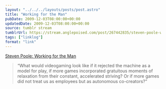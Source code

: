 ```yaml
---
layout: "../../../layouts/posts/post.astro"
title: "Working for the Man"
pubDate: 2009-12-03T08:00:00+00:00
updatedDate: 2009-12-03T08:00:00+00:00
source: tumblr stream
tumblrUrl: https://stream.anglepoised.com/post/267442835/steven-poole-working-for-the-man
tags: ["linklog"]
format: "link"
---
```


[Steven Poole: Working for the Man][1]

> &ldquo;What would videogaming look like if it rejected the machine as a model for play, if more games incorporated gratuitous moments of relaxation from their constant, accelerated striving? Or if more games did not treat us as employees but as autonomous co-creators?&rdquo;

[1]: http://stevenpoole.net/articles/working-for-the-man/
